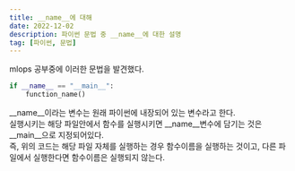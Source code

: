 ```yaml
---
title: __name__에 대해
date: 2022-12-02
description: 파이썬 문법 중 __name__에 대한 설명
tag: [파이썬, 문법]
---
```


mlops 공부중에 이러한 문법을 발견했다.

```python
if __name__ == "__main__":
    function_name()
```

__name__이라는 변수는 원래 파이썬에 내장되어 있는 변수라고 한다.  
실행시키는 해당 파일안에서 함수를 실행시키면 __name__변수에 담기는 것은 __main__으로 지정되어있다.  
즉, 위의 코드는 해당 파일 자체를 실행하는 경우 함수이름을 실행하는 것이고,
다른 파일에서 실행한다면 함수이름은 실행되지 않는다.
